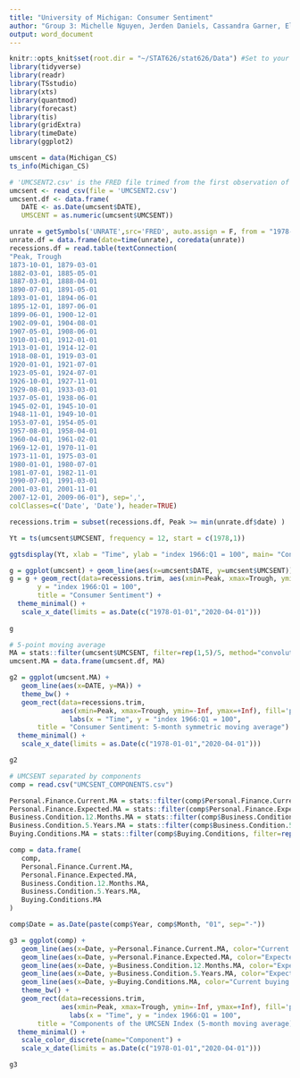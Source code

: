 ```yaml
---
title: "University of Michigan: Consumer Sentiment"
author: "Group 3: Michelle Nguyen, Jerden Daniels, Cassandra Garner, Eli Hymson, Andrew Winn"
output: word_document
---
```


```r
knitr::opts_knit$set(root.dir = "~/STAT626/stat626/Data") #Set to your Data directory
library(tidyverse)
library(readr)
library(TSstudio)
library(xts)
library(quantmod)
library(forecast)
library(tis)
library(gridExtra)
library(timeDate)
library(ggplot2)

```

```r
umscent = data(Michigan_CS)
ts_info(Michigan_CS)

```

```r
# 'UMCSENT2.csv' is the FRED file trimed from the first observation of 1978
umcsent <- read_csv(file = 'UMCSENT2.csv')
umcsent.df <- data.frame(
   DATE <- as.Date(umcsent$DATE),
   UMSCENT = as.numeric(umcsent$UMCSENT))

```
```r
unrate = getSymbols('UNRATE',src='FRED', auto.assign = F, from = "1978-01-01" , to = "2020-05-01") 
unrate.df = data.frame(date=time(unrate), coredata(unrate))
recessions.df = read.table(textConnection(
"Peak, Trough
1873-10-01, 1879-03-01
1882-03-01, 1885-05-01
1887-03-01, 1888-04-01
1890-07-01, 1891-05-01
1893-01-01, 1894-06-01
1895-12-01, 1897-06-01
1899-06-01, 1900-12-01
1902-09-01, 1904-08-01
1907-05-01, 1908-06-01
1910-01-01, 1912-01-01
1913-01-01, 1914-12-01
1918-08-01, 1919-03-01
1920-01-01, 1921-07-01
1923-05-01, 1924-07-01
1926-10-01, 1927-11-01
1929-08-01, 1933-03-01
1937-05-01, 1938-06-01
1945-02-01, 1945-10-01
1948-11-01, 1949-10-01
1953-07-01, 1954-05-01
1957-08-01, 1958-04-01
1960-04-01, 1961-02-01
1969-12-01, 1970-11-01
1973-11-01, 1975-03-01
1980-01-01, 1980-07-01
1981-07-01, 1982-11-01
1990-07-01, 1991-03-01
2001-03-01, 2001-11-01
2007-12-01, 2009-06-01"), sep=',',
colClasses=c('Date', 'Date'), header=TRUE)

recessions.trim = subset(recessions.df, Peak >= min(unrate.df$date) )
```




```r
Yt = ts(umcsent$UMCSENT, frequency = 12, start = c(1978,1))
```


```r
ggtsdisplay(Yt, xlab = "Time", ylab = "index 1966:Q1 = 100", main= "Consumer Sentiment")


```




```r
g = ggplot(umcsent) + geom_line(aes(x=umcsent$DATE, y=umcsent$UMCSENT)) + theme_bw()
g = g + geom_rect(data=recessions.trim, aes(xmin=Peak, xmax=Trough, ymin=-Inf, ymax=+Inf), fill='pink', alpha=0.2) + labs(x = "Time", 
       y = "index 1966:Q1 = 100",
       title = "Consumer Sentiment") +
  theme_minimal() +
   scale_x_date(limits = as.Date(c("1978-01-01","2020-04-01"))) 
  
g
```

```r
# 5-point moving average
MA = stats::filter(umcsent$UMCSENT, filter=rep(1,5)/5, method="convolution", sides=2)
umcsent.MA = data.frame(umcsent.df, MA)

g2 = ggplot(umcsent.MA) +
   geom_line(aes(x=DATE, y=MA)) +
   theme_bw() + 
   geom_rect(data=recessions.trim,
             aes(xmin=Peak, xmax=Trough, ymin=-Inf, ymax=+Inf), fill='pink', alpha=0.2) +
               labs(x = "Time", y = "index 1966:Q1 = 100",
       title = "Consumer Sentiment: 5-month symmetric moving average") +
  theme_minimal() + 
   scale_x_date(limits = as.Date(c("1978-01-01","2020-04-01"))) 

g2
```

```r
# UMCSENT separated by components
comp = read.csv("UMCSENT_COMPONENTS.csv")

Personal.Finance.Current.MA = stats::filter(comp$Personal.Finance.Current, filter=rep(1,5)/5, method="convolution", sides=2)
Personal.Finance.Expected.MA = stats::filter(comp$Personal.Finance.Expected, filter=rep(1,5)/5, method="convolution", sides=2)
Business.Condition.12.Months.MA = stats::filter(comp$Business.Condition.12.Months, filter=rep(1,5)/5, method="convolution", sides=2)
Business.Condition.5.Years.MA = stats::filter(comp$Business.Condition.5.Years, filter=rep(1,5)/5, method="convolution", sides=2)
Buying.Conditions.MA = stats::filter(comp$Buying.Conditions, filter=rep(1,5)/5, method="convolution", sides=2)

comp = data.frame(
   comp,
   Personal.Finance.Current.MA,
   Personal.Finance.Expected.MA,
   Business.Condition.12.Months.MA,
   Business.Condition.5.Years.MA,
   Buying.Conditions.MA
)

comp$Date = as.Date(paste(comp$Year, comp$Month, "01", sep="-"))

g3 = ggplot(comp) +
   geom_line(aes(x=Date, y=Personal.Finance.Current.MA, color="Current personal\n finance conditions")) +
   geom_line(aes(x=Date, y=Personal.Finance.Expected.MA, color="Expected personal\n finance conditions")) + 
   geom_line(aes(x=Date, y=Business.Condition.12.Months.MA, color="Expected business\n conditions (12 months)")) + 
   geom_line(aes(x=Date, y=Business.Condition.5.Years.MA, color="Expected business\n conditions (5 years)")) + 
   geom_line(aes(x=Date, y=Buying.Conditions.MA, color="Current buying conditions")) +
   theme_bw() + 
   geom_rect(data=recessions.trim,
             aes(xmin=Peak, xmax=Trough, ymin=-Inf, ymax=+Inf), fill='pink', alpha=0.2) +
               labs(x = "Time", y = "index 1966:Q1 = 100",
       title = "Components of the UMCSEN Index (5-month moving average)") +
  theme_minimal() + 
   scale_color_discrete(name="Component") + 
   scale_x_date(limits = as.Date(c("1978-01-01","2020-04-01"))) 

g3
```





